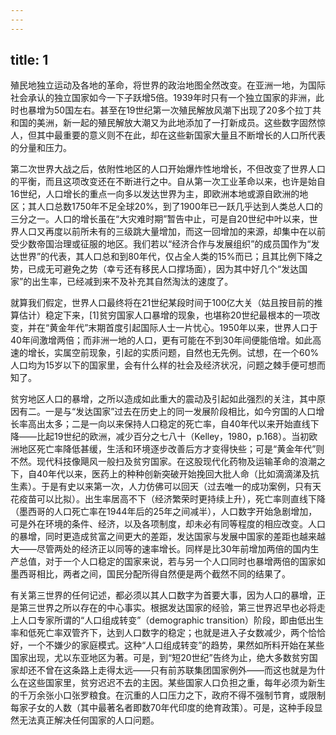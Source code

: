 ```yaml
---
---
---
```

title: 1
---




殖民地独立运动及各地的革命，将世界的政治地图全然改变。在亚洲一地，为国际社会承认的独立国家如今一下子跃增5倍。1939年时只有一个独立国家的非洲，此时也暴增为50国左右。甚至在19世纪第一次殖民解放风潮下出现了20多个拉丁共和国的美洲，新一起的殖民解放大潮又为此地添加了一打新成员。这些数字固然惊人，但其中最重要的意义则不在此，却在这些新国家大量且不断增长的人口所代表的分量和压力。

第二次世界大战之后，依附性地区的人口开始爆炸性地增长，不但改变了世界人口的平衡，而且这项改变还在不断进行之中。自从第一次工业革命以来，也许是始自16世纪，人口增长的重点一向多以发达世界为主，即欧洲本地或源自欧洲的地区；其人口总数1750年不足全球20%，到了1900年已一跃几乎达到人类总人口的三分之一。人口的增长虽在“大灾难时期”暂告中止，可是自20世纪中叶以来，世界人口又再度以前所未有的三级跳大量增加，而这一回增加的来源，却集中在以前受少数帝国治理或征服的地区。我们若以“经济合作与发展组织”的成员国作为“发达世界”的代表，其人口总和到80年代，仅占全人类的15%而已；且其比例下降之势，已成无可避免之势（幸亏还有移民人口撑场面），因为其中好几个“发达国家”的出生率，已经减到来不及补充其自然淘汰的速度了。

就算我们假定，世界人口最终将在21世纪某段时间于100亿大关（姑且按目前的推算估计）稳定下来，[1]贫穷国家人口暴增的现象，也堪称20世纪最根本的一项改变，并在“黄金年代”末期首度引起国际人士一片忧心。1950年以来，世界人口于40年间激增两倍；而非洲一地的人口，更有可能在不到30年间便能倍增。如此高速的增长，实属空前现象，引起的实质问题，自然也无先例。试想，在一个60%人口均为15岁以下的国家里，会有什么样的社会及经济状况，问题之棘手便可想而知了。

贫穷地区人口的暴增，之所以造成如此重大的震动及引起如此强烈的关注，其中原因有二。一是与“发达国家”过去在历史上的同一发展阶段相比，如今穷国的人口增长率高出太多；二是一向以来保持人口稳定的死亡率，自40年代以来开始直线下降——比起19世纪的欧洲，减少百分之七八十（Kelley，1980，p.168）。当初欧洲地区死亡率降低甚缓，生活和环境逐步改善后方才变得快些；可是“黄金年代”则不然。现代科技像飓风一般扫及贫穷国家。在这股现代化药物及运输革命的浪潮之下，自40年代以来，医药上的种种创新突破开始挽回大批人命（比如滴滴涕及抗生素）。于是有史以来第一次，人力仿佛可以回天（过去唯一的成功案例，只有天花疫苗可以比拟）。出生率居高不下（经济繁荣时更持续上升），死亡率则直线下降（墨西哥的人口死亡率在1944年后的25年之间减半），人口数字开始急剧增加，可是外在环境的条件、经济，以及各项制度，却未必有同等程度的相应改变。人口的暴增，同时更造成贫富之间更大的差距，发达国家与发展中国家的差距也越来越大——尽管两处的经济正以同等的速率增长。同样是比30年前增加两倍的国内生产总值，对于一个人口稳定的国家来说，若与另一个人口同时也暴增两倍的国家如墨西哥相比，两者之间，国民分配所得自然便是两个截然不同的结果了。

有关第三世界的任何记述，都必须以其人口数字为首要大事，因为人口的暴增，正是第三世界之所以存在的中心事实。根据发达国家的经验，第三世界迟早也必将走上人口专家所谓的“人口组成转变”（demographic transition）阶段，即由低出生率和低死亡率双管齐下，达到人口数字的稳定；也就是进入子女数减少，两个恰恰好，一个不嫌少的家庭模式。这种“人口组成转变”的趋势，果然如所料开始在某些国家出现，尤以东亚地区为著。可是，到“短20世纪”告终为止，绝大多数贫穷国家却还不曾在这条路上走得太远——只有前苏联集团国家例外——而这也就是为什么在这些国家里，贫穷迟迟不去的主因。某些国家人口负担之重，每年必须为新生的千万余张小口张罗粮食。在沉重的人口压力之下，政府不得不强制节育，或限制每家子女的人数（其中最著名者即数70年代印度的绝育政策）。可是，这种手段显然无法真正解决任何国家的人口问题。